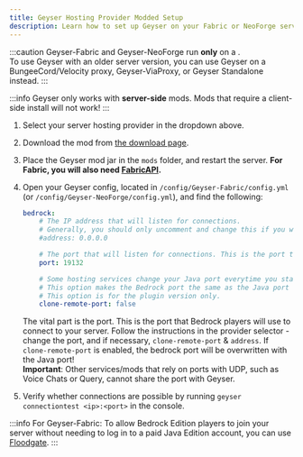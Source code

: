 ```yaml
---
title: Geyser Hosting Provider Modded Setup
description: Learn how to set up Geyser on your Fabric or NeoForge server from a hosting provider.
---
```



:::caution
Geyser-Fabric and Geyser-NeoForge run **only** on a <Versions platform="java"/>.  
To use Geyser with an older server version, you can use Geyser on a BungeeCord/Velocity proxy, Geyser-ViaProxy, or Geyser Standalone instead.
:::

:::info
Geyser only works with **server-side** mods. Mods that require a client-side install will not work!
:::

1. Select your server hosting provider in the dropdown above.
2. Download the mod from [the download page](https://geysermc.org/download#geyser).
3. Place the Geyser mod jar in the `mods` folder, and restart the server. **For Fabric, you will also need [FabricAPI](https://modrinth.com/mod/fabric-api).**
4. Open your Geyser config, located in `/config/Geyser-Fabric/config.yml` (or `/config/Geyser-NeoForge/config.yml`), and find the following:

    ```yaml
    bedrock: 
        # The IP address that will listen for connections. 
        # Generally, you should only uncomment and change this if you want to limit what IPs can connect to your server. 
        #address: 0.0.0.0 

        # The port that will listen for connections. This is the port that Bedrock players will use to connect to your server.
        port: 19132 

        # Some hosting services change your Java port everytime you start the server and require the same port to be used for Bedrock. 
        # This option makes the Bedrock port the same as the Java port every time you start the server. 
        # This option is for the plugin version only. 
        clone-remote-port: false 
    ``` 
    The vital part is the port. This is the port that Bedrock players will use to connect to your server. 
    Follow the instructions in the provider selector - change the port, and if necessary, `clone-remote-port` & `address`.
    If `clone-remote-port` is enabled, the bedrock port will be overwritten with the Java port!   
    **Important**: Other services/mods that rely on ports with UDP, such as Voice Chats or Query, cannot share the port with Geyser.

5. Verify whether connections are possible by running `geyser connectiontest <ip>:<port>` in the console.

:::info
For Geyser-Fabric: To allow Bedrock Edition players to join your server without needing to log in to a paid Java Edition account, you can use <a href="/wiki/floodgate/setup/">Floodgate</a>.
:::